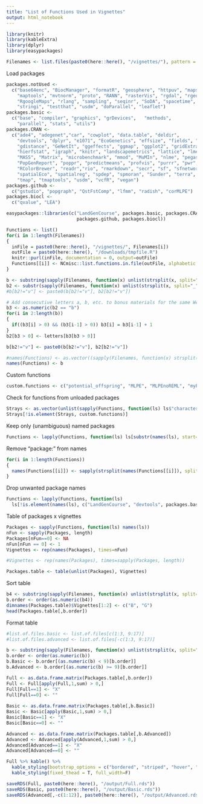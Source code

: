 ```yaml
---
title: "List of Functions Used in Vignettes"
output: html_notebook
---
```



```r
library(knitr)
library(kableExtra)
library(dplyr)
library(easypackages)
```



```r
Filenames <- list.files(paste0(here::here(), "/vignettes/"), pattern = "Rmd") 
```



Load packages
```r
packages.notUsed <- 
  c("base64enc", "BiocManager", "formatR", "geosphere", "httpuv", "maps", 
    "maptools", "mvtnorm", "proto", "RANN", "rasterVis", "rgdal", "rgeos", 
    "RgoogleMaps", "rlang", "sampling", "seqinr", "SoDA", "spacetime", 
    "stringi", "testthat", "usdm", "doParallel", "leaflet")
packages.basic <- 
  c("base", "compiler", "graphics", "grDevices",   "methods", 
    "parallel", "stats", "utils")
packages.CRAN <- 
  c("ade4", "adegenet","car", "cowplot", "data.table", "deldir", 
    "devtools", "dplyr", "e1071", "EcoGenetics", "effsize", "fields", "foreach", 
    "gdistance", "GeNetIt", "ggeffects", "ggmap", "ggplot2", "gridExtra", "here", 
    "hierfstat", "igraph", "knitr", "landscapemetrics", "lattice", "lme4", "mapplots",
    "MASS", "Matrix", "microbenchmark", "mmod", "MuMIn", "nlme", "pegas", 
    "PopGenReport", "poppr", "predictmeans", "profvis", "purrr", "pwr", "raster", 
    "RColorBrewer", "readr","rio", "rmarkdown", "secr", "sf", "sfnetworks", "sp", 
    "spatialEco", "spatialreg", "spdep", "spmoran", "Sunder", "terra", "tibble", 
    "tmap", "tmaptools", "usdm", "vcfR", "vegan")
packages.github <- 
  c("gstudio", "popgraph", "QstFstComp", "lfmm", "radish", "corMLPE")
packages.biocl <- 
  c("qvalue", "LEA")

easypackages::libraries(c("LandGenCourse", packages.basic, packages.CRAN, 
                          packages.github, packages.biocl))
```

```r
Functions <- list()
for(i in 1:length(Filenames))
{
  inFile = paste0(here::here(), "/vignettes/", Filenames[i])
  outFile = paste0(here::here(), "/downloads/tmpfile.R")
  knitr::purl(inFile, documentation = 0, output=outFile)
  Functions[[i]] <- NCmisc::list.functions.in.file(outFile, alphabetic = TRUE)
}

b <- substring(sapply(Filenames, function(x) unlist(strsplit(x, split="_"))[1]), first=5)
b2 <- substr(sapply(Filenames, function(x) unlist(strsplit(x, split="_"))[2]), 1, 1)
#b[b2!="v"] <- paste0(b[b2!="v"], b2[b2!="v"])

# Add consecutive letters a, b, etc. to bonus materials for the same Week (not yet relevant)
b3 <- as.numeric(b2 == "b")
for(i in 2:length(b))
{
  if((b3[i] > 0) && (b3[i-1] > 0)) b3[i] = b3[i-1] + 1
}
b2[b3 > 0] <- letters[b3[b3 > 0]]

b[b2!="v"] <- paste0(b[b2!="v"], b2[b2!="v"])

#names(Functions) <- as.vector((sapply(Filenames, function(x) strsplit(x, "[.]")[[1]][1])))
names(Functions) <- b
```

Custom functions

```r
custom.functions <- c("potential_offspring", "MLPE", "MLPEnoREML", "myPal", "method1", "method2", "method3", "method4", "myFunction", "myFunction.cmp", "createpops", "getArray", "getSunder", "get.Si")
```

Check for functions from unloaded packages

```r

Strays <- as.vector(unlist(sapply(Functions, function(ls) ls$"character(0)")))
Strays[!is.element(Strays, custom.functions)]
```

Keep only (unambiguous) named packages

```r
Functions <- lapply(Functions, function(ls) ls[substr(names(ls), start=1,stop=1) == "p"])
```

Remove "package:" from names

```r
for(i in 1:length(Functions))
{
  names(Functions[[i]]) <- sapply(strsplit(names(Functions[[i]]), split=":"), function(x) x[2])
}
```

Drop unwanted package names

```r
Functions <- lapply(Functions, function(ls) 
  ls[!is.element(names(ls), c("LandGenCourse", "devtools", packages.basic))])
```

Table of packages x vignettes

```r
Packages <- sapply(Functions, function(ls) names(ls))
nFun <- sapply(Packages, length)
Packages[nFun==0] <- NA
nFun[nFun == 0] <- 1
Vignettes <- rep(names(Packages), times=nFun)

#Vignettes <- rep(names(Packages), times=sapply(Packages, length))

Packages.table <- table(unlist(Packages), Vignettes)


```

Sort table
```r
b4 <- substring(sapply(Filenames, function(x) unlist(strsplit(x, split="_"))[1]), first=5)
b.order <- order(as.numeric(b4))
dimnames(Packages.table)$Vignettes[1:2] <- c("B", "G")
head(Packages.table[,b.order])
```


Format table

```r
#list.of.files.basic <- list.of.files[c(1:3, 9:17)]
#list.of.files.advanced <- list.of.files[-c(1:3, 9:17)]

b <- substring(sapply(Filenames, function(x) unlist(strsplit(x, split="_"))[1]), first=5)
b.order <- order(as.numeric(b))
b.Basic <- b.order[(as.numeric(b) < 9)[b.order]]
b.Advanced <- b.order[(as.numeric(b) >= 9)[b.order]]

Full <- as.data.frame.matrix(Packages.table[,b.order])
Full <- Full[apply(Full,1,sum) > 0,]
Full[Full==1] <- "X"
Full[Full==0] <- ""
  
Basic <- as.data.frame.matrix(Packages.table[,b.Basic])
Basic <- Basic[apply(Basic,1,sum) > 0,]
Basic[Basic==1] <- "X"
Basic[Basic==0] <- ""

Advanced <- as.data.frame.matrix(Packages.table[,b.Advanced])
Advanced <- Advanced[apply(Advanced,1,sum) > 0,]
Advanced[Advanced==1] <- "X"
Advanced[Advanced==0] <- ""
```

```r
Full %>% kable() %>%
  kable_styling(bootstrap_options = c("bordered", "striped", "hover", "condensed", "responsive")) %>%
  kable_styling(fixed_thead = T, full_width=F)
```

```r
saveRDS(Full, paste0(here::here(), "/output/Full.rds"))
saveRDS(Basic, paste0(here::here(), "/output/Basic.rds"))
saveRDS(Advanced[,-c(1:12)], paste0(here::here(), "/output/Advanced.rds"))
```



